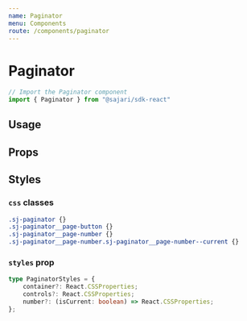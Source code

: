 ```yaml
---
name: Paginator
menu: Components
route: /components/paginator
---
```




# Paginator

```javascript
// Import the Paginator component
import { Paginator } from "@sajari/sdk-react"
```

## Usage
<Playground>
    <Paginator />
</Playground>

## Props
<PropsTable of={Paginator} />

## Styles

### `css` classes
```css
.sj-paginator {}
.sj-paginator__page-button {}
.sj-paginator__page-number {}
.sj-paginator__page-number.sj-paginator__page-number--current {}
```

### `styles` prop
```typescript
type PaginatorStyles = {
    container?: React.CSSProperties;
    controls?: React.CSSProperties;
    number?: (isCurrent: boolean) => React.CSSProperties;
};  
```